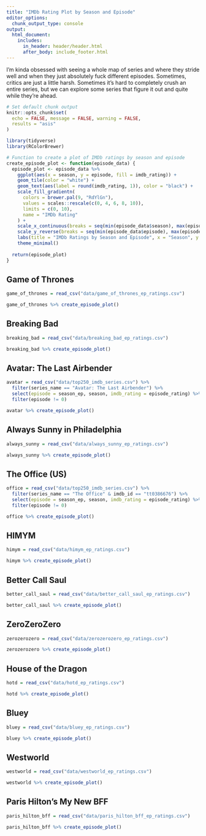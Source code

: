 ```yaml
---
title: "IMDb Rating Plot by Season and Episode"
editor_options: 
  chunk_output_type: console
output:
  html_document:
    includes:
      in_header: header/header.html
      after_body: include_footer.html
---
```


I'm kinda obsessed with seeing a whole map of series and where they stride well and when they just absolutely fuck different episodes. Sometimes, critics are just a little harsh. Sometimes it's hard to completely crush an entire series, but we can explore some series that figure it out and quite while they're ahead.

```r
# Set default chunk output
knitr::opts_chunk$set(
  echo = FALSE, message = FALSE, warning = FALSE,
  results = "asis"
)
```


```r
library(tidyverse)
library(RColorBrewer)

# Function to create a plot of IMDb ratings by season and episode
create_episode_plot <- function(episode_data) {
  episode_plot <- episode_data %>%
    ggplot(aes(x = season, y = episode, fill = imdb_rating)) +
    geom_tile(color = "white") +
    geom_text(aes(label = round(imdb_rating, 1)), color = "black") +
    scale_fill_gradientn(
      colors = brewer.pal(9, "RdYlGn"),
      values = scales::rescale(c(0, 4, 6, 8, 10)),
      limits = c(0, 10),
      name = "IMDb Rating"
    ) +
    scale_x_continuous(breaks = seq(min(episode_data$season), max(episode_data$season), 1), position = "top") +
    scale_y_reverse(breaks = seq(min(episode_data$episode), max(episode_data$episode), 1)) +
    labs(title = "IMDb Ratings by Season and Episode", x = "Season", y = "Episode") +
    theme_minimal()
  
  return(episode_plot)
}
```

## Game of Thrones

```r
game_of_thrones = read_csv("data/game_of_thrones_ep_ratings.csv")

game_of_thrones %>% create_episode_plot()
```

## Breaking Bad

```r
breaking_bad = read_csv("data/breaking_bad_ep_ratings.csv")

breaking_bad %>% create_episode_plot()
```

## Avatar: The Last Airbender

```r
avatar = read_csv("data/top250_imdb_series.csv") %>%
  filter(series_name == "Avatar: The Last Airbender") %>%
  select(episode = season_ep, season, imdb_rating = episode_rating) %>%
  filter(episode != 0)

avatar %>% create_episode_plot()
```

## Always Sunny in Philadelphia

```r
always_sunny = read_csv("data/always_sunny_ep_ratings.csv")

always_sunny %>% create_episode_plot()
```

## The Office (US)

```r
office = read_csv("data/top250_imdb_series.csv") %>%
  filter(series_name == "The Office" & imdb_id == "tt0386676") %>%
  select(episode = season_ep, season, imdb_rating = episode_rating) %>%
  filter(episode != 0)

office %>% create_episode_plot()
```

## HIMYM

```r
himym = read_csv("data/himym_ep_ratings.csv")

himym %>% create_episode_plot()
```

## Better Call Saul

```r
better_call_saul = read_csv("data/better_call_saul_ep_ratings.csv")

better_call_saul %>% create_episode_plot()
```

## ZeroZeroZero

```r
zerozerozero = read_csv("data/zerozerozero_ep_ratings.csv")

zerozerozero %>% create_episode_plot()
```

## House of the Dragon

```r
hotd = read_csv("data/hotd_ep_ratings.csv")

hotd %>% create_episode_plot()
```

## Bluey

```r
bluey = read_csv("data/bluey_ep_ratings.csv")

bluey %>% create_episode_plot()
```

## Westworld

```r
westworld = read_csv("data/westworld_ep_ratings.csv")

westworld %>% create_episode_plot()
```

## Paris Hilton's My New BFF

```r
paris_hilton_bff = read_csv("data/paris_hilton_bff_ep_ratings.csv")

paris_hilton_bff %>% create_episode_plot()
```
